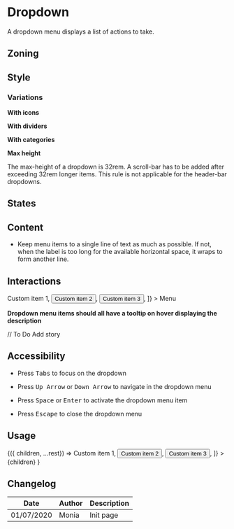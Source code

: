 

<Meta title="Components/Dropdown" component={Dropdown} />

<FigmaLink href="https://www.figma.com/file/IUeLBwjDCMkpdO7OtZ29u1/Dropdown" />

# Dropdown

A dropdown menu displays a list of actions to take.

## Zoning

<FigmaImage src="https://www.figma.com/file/2Sw2IvUHZ9F2srJ3L8AWxr/%F0%9F%93%90-Zoning?node-id=1%3A22" alt="zoning image for dropdown" />

## Style

### Variations

**With icons**

<FigmaImage src="https://www.figma.com/file/IUeLBwjDCMkpdO7OtZ29u1/Dropdown?node-id=3%3A319" alt="dropdown with icons" />


**With dividers** 

<FigmaImage src="https://www.figma.com/file/IUeLBwjDCMkpdO7OtZ29u1/Dropdown?node-id=3%3A391" alt="dropdown with dividers" />


**With categories**

<FigmaImage src="https://www.figma.com/file/IUeLBwjDCMkpdO7OtZ29u1/Dropdown?node-id=3%3A357" alt="dropdown with categories" />


**Max height**

The max-height of a dropdown is 32rem. A scroll-bar has to be added after exceeding 32rem longer items.
This rule is not applicable for the header-bar dropdowns.

## States

<FigmaImage src="https://www.figma.com/file/IUeLBwjDCMkpdO7OtZ29u1/Dropdown?node-id=3%3A250" alt="dropdown behaviors" />


## Content

<Use>
	<Use.Do>
		<ul>
			<li>
				Keep menu items to a single line of text as much as possible. If not, when the label is too long for the available horizontal space, it wraps to form another line.
			</li>
    </ul>
	</Use.Do>
</Use>


## Interactions

<Canvas>
  <Story name="information">
	<Dropdown
		as={Button}
		aria-label="Custom menu"
		items={[
			<button>Custom item 1</button>,
			<button>Custom item 2</button>,
			<button>Custom item 3</button>,
		]}
	>
		Menu
	</Dropdown>
  </Story>
</Canvas>

**Dropdown menu items should all have a tooltip on hover displaying the description**

// To Do Add story


## Accessibility

- Press <kbd>Tabs</kbd> to focus on the dropdown

- Press <kbd>Up Arrow</kbd> or <kbd>Down Arrow</kbd> to navigate in the dropdown menu

- Press <kbd>Space</kbd> or <kbd>Enter</kbd> to activate the dropdown menu item

- Press <kbd>Escape</kbd> to close the dropdown menu

## Usage

<Canvas>
  <Story
    name="usage"
    height="20rem"
    args={{
      children: 'Lorem ipsum',
    }}
  >
    {({ children, ...rest}) => <Dropdown
                                {...rest}
                                as={Link}
                           		items={[
                                   <button>Custom item 1</button>,
                                   <button>Custom item 2</button>,
                                   <button>Custom item 3</button>,
                               ]}
                            >
                                {children}
                            </Dropdown>}
  </Story>
</Canvas>

<Props story="usage" />


## Changelog

| Date       | Author | Description |
| ---------- | ------ | ----------- |
| 01/07/2020 | Monia  | Init page   |
